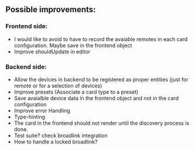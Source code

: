 ## Possible improvements:

### Frontend side:
 - I would like to avoid to have to record the avaiable remotes in each card configuration. Maybe save in the frontend object
 - Improve shouldUpdate in editor


### Backend side:
 - Allow the devices in backend to be registered as proper entities (just for remote or for a selection of devices)
 - Improve presets (Associate a card type to a preset)
 - Save avaialble device data in the frontend object and not in the card configuration
 - Improve error Handling
 - Type-hinting
 - The card in the frontend should not render until the discovery process is done.
 - Test suite? check broadlink integration
 - How to handle a locked broadlink?